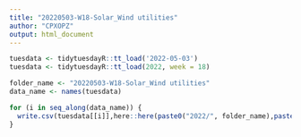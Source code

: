 ```yaml
---
title: "20220503-W18-Solar_Wind utilities"
author: "CPXOPZ"
output: html_document
---
```


```r
tuesdata <- tidytuesdayR::tt_load('2022-05-03')
tuesdata <- tidytuesdayR::tt_load(2022, week = 18)

```

```r
folder_name <- "20220503-W18-Solar_Wind utilities"
data_name <- names(tuesdata)

for (i in seq_along(data_name)) {
  write.csv(tuesdata[[i]],here::here(paste0("2022/", folder_name),paste0(data_name[i],".csv")), row.names = F, na = "")
}
```
